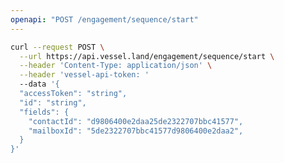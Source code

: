 ```yaml
---
openapi: "POST /engagement/sequence/start"
---
```


<RequestExample>

```bash Request
curl --request POST \
  --url https://api.vessel.land/engagement/sequence/start \
  --header 'Content-Type: application/json' \
  --header 'vessel-api-token: '
  --data '{
  "accessToken": "string",
  "id": "string",
  "fields": {
    "contactId": "d9806400e2daa25de2322707bbc41577",
    "mailboxId": "5de2322707bbc41577d9806400e2daa2",
  }
}'
```

</RequestExample>
